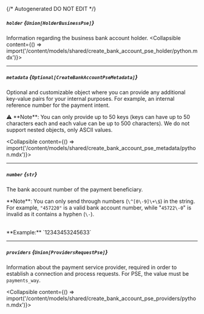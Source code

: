{/* Autogenerated DO NOT EDIT  */}

##### `holder` *{`Union[HolderBusinessPse]`}*
Information regarding the business bank account holder.
<Collapsible content={() => import('/content/models/shared/create_bank_account_pse_holder/python.mdx')}>
</Collapsible>

---
##### `metadata` *{`Optional[CreateBankAccountPseMetadata]`}*
Optional and customizable object where you can provide any additional key\-value pairs for your internal purposes. For example, an internal reference number for the payment intent.


⚠️ \*\*Note\*\*: You can only provide up to 50 keys (keys can have up to 50 characters each and each value can be up to 500 characters). We do not support nested objects, only ASCII values.

<Collapsible content={() => import('/content/models/shared/create_bank_account_pse_metadata/python.mdx')}>
</Collapsible>

---
##### `number` *{`str`}*
The bank account number of the payment beneficiary.

 \*\*Note\*\*: You can only send through numbers (`\^[0\-9]\+\$`) in the string. For example, `"457220"` is a valid bank account number, while "`45722\-0`" is invalid as it contains a hyphen (`\-`).

<br/>
**Example:** `12343453245633`

---
##### `providers` *{`Union[ProvidersRequestPse]`}*
Information about the payment service provider, required in order to establish a connection and process requests. For PSE, the value must be `payments_way`.

<Collapsible content={() => import('/content/models/shared/create_bank_account_pse_providers/python.mdx')}>
</Collapsible>

